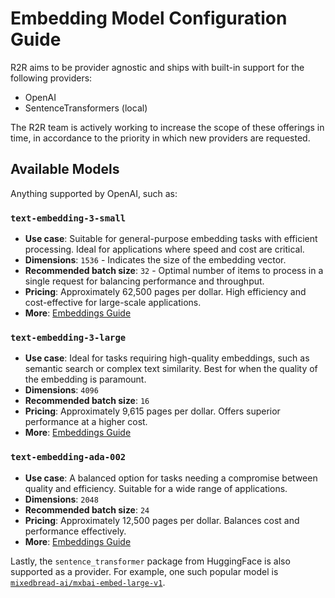 # Embedding Model Configuration Guide

R2R aims to be provider agnostic and ships with built-in support for the following providers:

- OpenAI
- SentenceTransformers (local)

The R2R team is actively working to increase the scope of these offerings in time, in accordance to the priority in which new providers are requested.

## Available Models

Anything supported by OpenAI, such as:

### `text-embedding-3-small`

- **Use case**: Suitable for general-purpose embedding tasks with efficient processing. Ideal for applications where speed and cost are critical.
- **Dimensions**: `1536` - Indicates the size of the embedding vector.
- **Recommended batch size**: `32` - Optimal number of items to process in a single request for balancing performance and throughput.
- **Pricing**: Approximately 62,500 pages per dollar. High efficiency and cost-effective for large-scale applications.
- **More**: [Embeddings Guide](https://platform.openai.com/docs/guides/embeddings)

### `text-embedding-3-large`

- **Use case**: Ideal for tasks requiring high-quality embeddings, such as semantic search or complex text similarity. Best for when the quality of the embedding is paramount.
- **Dimensions**: `4096`
- **Recommended batch size**: `16`
- **Pricing**: Approximately 9,615 pages per dollar. Offers superior performance at a higher cost.
- **More**: [Embeddings Guide](https://platform.openai.com/docs/guides/embeddings)

### `text-embedding-ada-002`

- **Use case**: A balanced option for tasks needing a compromise between quality and efficiency. Suitable for a wide range of applications.
- **Dimensions**: `2048`
- **Recommended batch size**: `24`
- **Pricing**: Approximately 12,500 pages per dollar. Balances cost and performance effectively.
- **More**: [Embeddings Guide](https://platform.openai.com/docs/guides/embeddings)

Lastly, the `sentence_transformer` package from HuggingFace is also supported as a provider. For example, one such popular model is [`mixedbread-ai/mxbai-embed-large-v1`](https://huggingface.co/sentence-transformers/mixedbread-ai/mxbai-embed-large-v1).